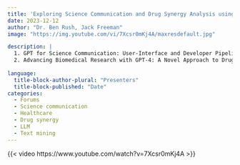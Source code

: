 ```yaml
---
title: 'Exploring Science Communication and Drug Synergy Analysis using GPT'
date: 2023-12-12
author: "Dr. Ben Rush, Jack Freeman"
image: "https://img.youtube.com/vi/7Xcsr0mKj4A/maxresdefault.jpg"

description: |
  1. GPT for Science Communication: User-Interface and Developer Pipeline Approaches<br>
  2. Advancing Biomedical Research with GPT-4: A Novel Approach to Drug Synergy Analysis using Text Mining and Classification
  
language: 
  title-block-author-plural: "Presenters"
  title-block-published: "Date"
categories:
  - Forums
  - Science communication
  - Healthcare
  - Drug synergy
  - LLM
  - Text mining
---
```


{{< video https://www.youtube.com/watch?v=7Xcsr0mKj4A >}}
